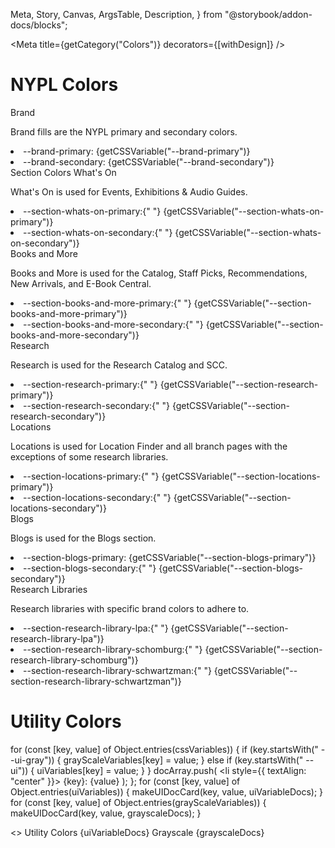   Meta,
  Story,
  Canvas,
  ArgsTable,
  Description,
} from "@storybook/addon-docs/blocks";


<Meta title={getCategory("Colors")} decorators={[withDesign]} />

# NYPL Colors

<Canvas>
  <Story
    name="Colors-Brand"
    parameters={{
      design: {
        type: "figma",
        url:
          "https://www.figma.com/file/qShodlfNCJHb8n03IFyApM/Master?node-id=15454%3A47007",
      },
    }}
  >
    <Heading level={HeadingLevels.One}>Brand</Heading>
    <p>Brand fills are the NYPL primary and secondary colors.</p>
    <List type={ListTypes.Unordered} className="card-grid__cards" noStyling>
      <li style={{ textAlign: "center" }}>
        <UIDocCard backgroundColor={getCSSVariable("--brand-primary")}>
          --brand-primary: {getCSSVariable("--brand-primary")}
        </UIDocCard>
      </li>
      <li style={{ textAlign: "center" }}>
        <UIDocCard backgroundColor={getCSSVariable("--brand-secondary")}>
          --brand-secondary: {getCSSVariable("--brand-secondary")}
        </UIDocCard>
      </li>
    </List>
    <Heading level={HeadingLevels.One}>Section Colors</Heading>
    <Heading level={HeadingLevels.Two}>What's On</Heading>
    <p>What's On is used for Events, Exhibitions & Audio Guides.</p>
    <List type={ListTypes.Unordered} className="card-grid__cards" noStyling>
      <li style={{ textAlign: "center" }}>
        <UIDocCard
          backgroundColor={getCSSVariable("--section-whats-on-primary")}
        >
          --section-whats-on-primary:{" "}
          {getCSSVariable("--section-whats-on-primary")}
        </UIDocCard>
      </li>
      <li style={{ textAlign: "center" }}>
        <UIDocCard
          backgroundColor={getCSSVariable("--section-whats-on-secondary")}
        >
          --section-whats-on-secondary:{" "}
          {getCSSVariable("--section-whats-on-secondary")}
        </UIDocCard>
      </li>
    </List>
    <Heading level={HeadingLevels.Two}>Books and More</Heading>
    <p>
      Books and More is used for the Catalog, Staff Picks, Recommendations, New
      Arrivals, and E-Book Central.
    </p>
    <List type={ListTypes.Unordered} className="card-grid__cards" noStyling>
      <li style={{ textAlign: "center" }}>
        <UIDocCard
          backgroundColor={getCSSVariable("--section-books-and-more-primary")}
        >
          --section-books-and-more-primary:{" "}
          {getCSSVariable("--section-books-and-more-primary")}
        </UIDocCard>
      </li>
      <li style={{ textAlign: "center" }}>
        <UIDocCard
          backgroundColor={getCSSVariable("--section-books-and-more-secondary")}
        >
          --section-books-and-more-secondary:{" "}
          {getCSSVariable("--section-books-and-more-secondary")}
        </UIDocCard>
      </li>
    </List>
    <Heading level={HeadingLevels.Two}>Research</Heading>
    <p>Research is used for the Research Catalog and SCC.</p>
    <List type={ListTypes.Unordered} className="card-grid__cards" noStyling>
      <li style={{ textAlign: "center" }}>
        <UIDocCard
          backgroundColor={getCSSVariable("--section-research-primary")}
        >
          --section-research-primary:{" "}
          {getCSSVariable("--section-research-primary")}
        </UIDocCard>
      </li>
      <li style={{ textAlign: "center" }}>
        <UIDocCard
          backgroundColor={getCSSVariable("--section-research-secondary")}
        >
          --section-research-secondary:{" "}
          {getCSSVariable("--section-research-secondary")}
        </UIDocCard>
      </li>
    </List>
    <Heading level={HeadingLevels.Two}>Locations</Heading>
    <p>
      Locations is used for Location Finder and all branch pages with the
      exceptions of some research libraries.
    </p>
    <List type={ListTypes.Unordered} className="card-grid__cards" noStyling>
      <li style={{ textAlign: "center" }}>
        <UIDocCard
          backgroundColor={getCSSVariable("--section-locations-primary")}
        >
          --section-locations-primary:{" "}
          {getCSSVariable("--section-locations-primary")}
        </UIDocCard>
      </li>
      <li style={{ textAlign: "center" }}>
        <UIDocCard
          backgroundColor={getCSSVariable("--section-locations-secondary")}
        >
          --section-locations-secondary:{" "}
          {getCSSVariable("--section-locations-secondary")}
        </UIDocCard>
      </li>
    </List>
    <Heading level={HeadingLevels.Two}>Blogs</Heading>
    <p>Blogs is used for the Blogs section.</p>
    <List type={ListTypes.Unordered} className="card-grid__cards" noStyling>
      <li style={{ textAlign: "center" }}>
        <UIDocCard backgroundColor={getCSSVariable("--section-blogs-primary")}>
          --section-blogs-primary: {getCSSVariable("--section-blogs-primary")}
        </UIDocCard>
      </li>
      <li style={{ textAlign: "center" }}>
        <UIDocCard
          backgroundColor={getCSSVariable("--section-blogs-secondary")}
        >
          --section-blogs-secondary:{" "}
          {getCSSVariable("--section-blogs-secondary")}
        </UIDocCard>
      </li>
    </List>
    <Heading level={HeadingLevels.Two}>Research Libraries</Heading>
    <p>Research libraries with specific brand colors to adhere to.</p>
    <List type={ListTypes.Unordered} className="card-grid__cards" noStyling>
      <li style={{ textAlign: "center" }}>
        <UIDocCard
          backgroundColor={getCSSVariable("--section-research-library-lpa")}
        >
          --section-research-library-lpa:{" "}
          {getCSSVariable("--section-research-library-lpa")}
        </UIDocCard>
      </li>
      <li style={{ textAlign: "center" }}>
        <UIDocCard
          backgroundColor={getCSSVariable(
            "--section-research-library-schomburg"
          )}
        >
          --section-research-library-schomburg:{" "}
          {getCSSVariable("--section-research-library-schomburg")}
        </UIDocCard>
      </li>
      <li style={{ textAlign: "center" }}>
        <UIDocCard
          backgroundColor={getCSSVariable(
            "--section-research-library-schwartzman"
          )}
        >
          --section-research-library-schwartzman:{" "}
          {getCSSVariable("--section-research-library-schwartzman")}
        </UIDocCard>
      </li>
    </List>
  </Story>
</Canvas>

# Utility Colors

for (const [key, value] of Object.entries(cssVariables)) {
  if (key.startsWith(" --ui-gray")) {
    grayScaleVariables[key] = value;
  } else if (key.startsWith(" --ui")) {
    uiVariables[key] = value;
  }
}
  docArray.push(
    <li style={{ textAlign: "center" }}>
      <UIDocCard backgroundColor={value}>
        {key}: {value}
      </UIDocCard>
    </li>
  );
};
for (const [key, value] of Object.entries(uiVariables)) {
  makeUIDocCard(key, value, uiVariableDocs);
}
for (const [key, value] of Object.entries(grayScaleVariables)) {
  makeUIDocCard(key, value, grayscaleDocs);
}

<Canvas>
  <Story
    name="Colors-Utility"
    parameters={{
      design: {
        type: "figma",
        url:
          "https://www.figma.com/file/qShodlfNCJHb8n03IFyApM/Master?node-id=14989%3A37",
      },
    }}
  >
    <>
      <Heading level={HeadingLevels.One}>Utility Colors</Heading>
      <List type={ListTypes.Unordered} className="card-grid__cards" noStyling>
        {uiVariableDocs}
      </List>
      <Heading level={HeadingLevels.One}>Grayscale</Heading>
      <List type={ListTypes.Unordered} className="card-grid__cards" noStyling>
        {grayscaleDocs}
      </List>
    </>
  </Story>
</Canvas>
